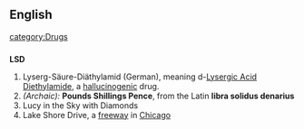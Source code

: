 {{wikipedia}}
==English==
[[category:Drugs]]
==={{initialism}}===
'''LSD'''
# Lyserg-Säure-Diäthylamid (German), meaning d-[[Lysergic Acid Diethylamide]], a [[hallucinogenic]] drug.
# ''(Archaic):'' '''Pounds Shillings Pence''', from the Latin '''libra solidus denarius'''
# Lucy in the Sky with Diamonds
# Lake Shore Drive, a [[freeway]] in [[Chicago]]